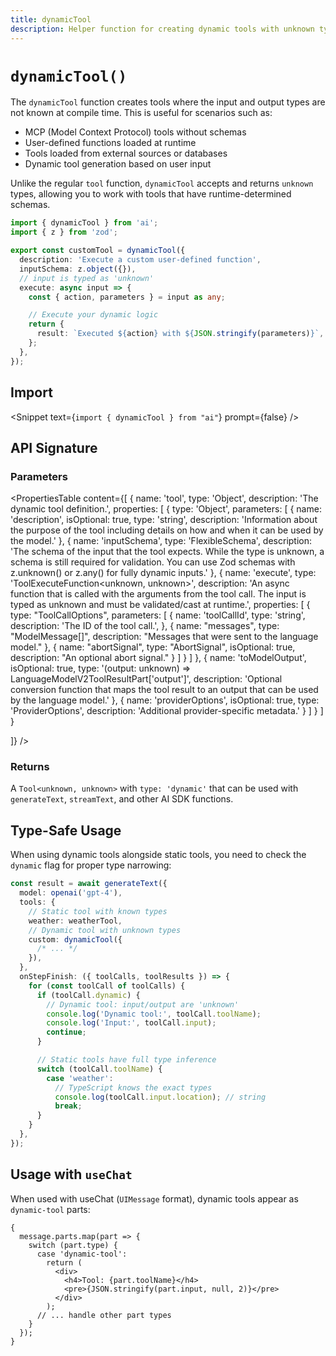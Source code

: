 ```yaml
---
title: dynamicTool
description: Helper function for creating dynamic tools with unknown types
---
```


# `dynamicTool()`

The `dynamicTool` function creates tools where the input and output types are not known at compile time. This is useful for scenarios such as:

- MCP (Model Context Protocol) tools without schemas
- User-defined functions loaded at runtime
- Tools loaded from external sources or databases
- Dynamic tool generation based on user input

Unlike the regular `tool` function, `dynamicTool` accepts and returns `unknown` types, allowing you to work with tools that have runtime-determined schemas.

```ts highlight={"1,4,9,10,11"}
import { dynamicTool } from 'ai';
import { z } from 'zod';

export const customTool = dynamicTool({
  description: 'Execute a custom user-defined function',
  inputSchema: z.object({}),
  // input is typed as 'unknown'
  execute: async input => {
    const { action, parameters } = input as any;

    // Execute your dynamic logic
    return {
      result: `Executed ${action} with ${JSON.stringify(parameters)}`,
    };
  },
});
```

## Import

<Snippet text={`import { dynamicTool } from "ai"`} prompt={false} />

## API Signature

### Parameters

<PropertiesTable
  content={[
    {
      name: 'tool',
      type: 'Object',
      description: 'The dynamic tool definition.',
      properties: [
        {
          type: 'Object',
          parameters: [
            {
              name: 'description',
              isOptional: true,
              type: 'string',
              description:
                'Information about the purpose of the tool including details on how and when it can be used by the model.'
            },
            {
              name: 'inputSchema',
              type: 'FlexibleSchema<unknown>',
              description:
                'The schema of the input that the tool expects. While the type is unknown, a schema is still required for validation. You can use Zod schemas with z.unknown() or z.any() for fully dynamic inputs.'
            },
            {
              name: 'execute',
              type: 'ToolExecuteFunction<unknown, unknown>',
              description:
                'An async function that is called with the arguments from the tool call. The input is typed as unknown and must be validated/cast at runtime.',
                properties: [
                  {
                    type: "ToolCallOptions",
                    parameters: [
                      {
                      name: 'toolCallId',
                      type: 'string',
                      description: 'The ID of the tool call.',
                    },
                    {
                        name: "messages",
                        type: "ModelMessage[]",
                        description: "Messages that were sent to the language model."
                      },
                      {
                        name: "abortSignal",
                        type: "AbortSignal",
                        isOptional: true,
                        description: "An optional abort signal."
                      }
                    ]
                  }
                ]
            },
            {
              name: 'toModelOutput',
              isOptional: true,
              type: '(output: unknown) => LanguageModelV2ToolResultPart[\'output\']',
              description: 'Optional conversion function that maps the tool result to an output that can be used by the language model.'
            },
            {
              name: 'providerOptions',
              isOptional: true,
              type: 'ProviderOptions',
              description: 'Additional provider-specific metadata.'
            }
          ]
        }
      ]
    }

]}
/>

### Returns

A `Tool<unknown, unknown>` with `type: 'dynamic'` that can be used with `generateText`, `streamText`, and other AI SDK functions.

## Type-Safe Usage

When using dynamic tools alongside static tools, you need to check the `dynamic` flag for proper type narrowing:

```ts
const result = await generateText({
  model: openai('gpt-4'),
  tools: {
    // Static tool with known types
    weather: weatherTool,
    // Dynamic tool with unknown types
    custom: dynamicTool({
      /* ... */
    }),
  },
  onStepFinish: ({ toolCalls, toolResults }) => {
    for (const toolCall of toolCalls) {
      if (toolCall.dynamic) {
        // Dynamic tool: input/output are 'unknown'
        console.log('Dynamic tool:', toolCall.toolName);
        console.log('Input:', toolCall.input);
        continue;
      }

      // Static tools have full type inference
      switch (toolCall.toolName) {
        case 'weather':
          // TypeScript knows the exact types
          console.log(toolCall.input.location); // string
          break;
      }
    }
  },
});
```

## Usage with `useChat`

When used with useChat (`UIMessage` format), dynamic tools appear as `dynamic-tool` parts:

```tsx
{
  message.parts.map(part => {
    switch (part.type) {
      case 'dynamic-tool':
        return (
          <div>
            <h4>Tool: {part.toolName}</h4>
            <pre>{JSON.stringify(part.input, null, 2)}</pre>
          </div>
        );
      // ... handle other part types
    }
  });
}
```
